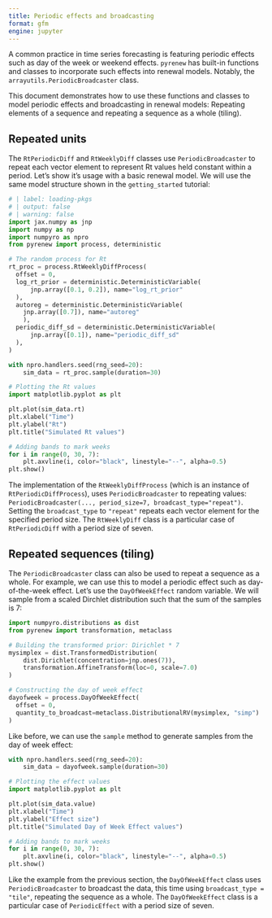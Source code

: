 ```yaml
---
title: Periodic effects and broadcasting
format: gfm
engine: jupyter
---
```


A common practice in time series forecasting is featuring periodic effects such as day of the week or weekend effects. `pyrenew` has built-in functions and classes to incorporate such effects into renewal models. Notably, the `arrayutils.PeriodicBroadcaster` class.

This document demonstrates how to use these functions and classes to model periodic effects and broadcasting in renewal models: Repeating elements of a sequence and repeating a sequence as a whole (tiling).

## Repeated units

The `RtPeriodicDiff` and `RtWeeklyDiff` classes use `PeriodicBroadcaster` to repeat each vector element to represent Rt values held constant within a period. Let's show it's usage with a basic renewal model. We will use the same model structure shown in the `getting_started` tutorial:

```python
# | label: loading-pkgs
# | output: false
# | warning: false
import jax.numpy as jnp
import numpy as np
import numpyro as npro
from pyrenew import process, deterministic
```

```python
# The random process for Rt
rt_proc = process.RtWeeklyDiffProcess(
  offset = 0,
  log_rt_prior = deterministic.DeterministicVariable(
      jnp.array([0.1, 0.2]), name="log_rt_prior"
  ),
  autoreg = deterministic.DeterministicVariable(
    jnp.array([0.7]), name="autoreg"
    ),
  periodic_diff_sd = deterministic.DeterministicVariable(
      jnp.array([0.1]), name="periodic_diff_sd"
  ),
)
```

```python
with npro.handlers.seed(rng_seed=20):
    sim_data = rt_proc.sample(duration=30)

# Plotting the Rt values
import matplotlib.pyplot as plt

plt.plot(sim_data.rt)
plt.xlabel("Time")
plt.ylabel("Rt")
plt.title("Simulated Rt values")

# Adding bands to mark weeks
for i in range(0, 30, 7):
    plt.axvline(i, color="black", linestyle="--", alpha=0.5)
plt.show()
```

The implementation of the `RtWeeklyDiffProcess` (which is an instance of `RtPeriodicDiffProcess`), uses `PeriodicBroadcaster` to repeating values: `PeriodicBroadcaster(..., period_size=7, broadcast_type="repeat")`. Setting the `broadcast_type` to `"repeat"` repeats each vector element for the specified period size. The `RtWeeklyDiff` class is a particular case of `RtPeriodicDiff` with a period size of seven.

## Repeated sequences (tiling)

The `PeriodicBroadcaster` class can also be used to repeat a sequence as a whole. For example, we can use this to model a periodic effect such as day-of-the-week effect. Let's use the `DayOfWeekEffect` random variable. We will sample from a scaled Dirchlet distribution such that the sum of the samples is 7:

```python
import numpyro.distributions as dist
from pyrenew import transformation, metaclass

# Building the transformed prior: Dirichlet * 7
mysimplex = dist.TransformedDistribution(
    dist.Dirichlet(concentration=jnp.ones(7)),
    transformation.AffineTransform(loc=0, scale=7.0)
)

# Constructing the day of week effect
dayofweek = process.DayOfWeekEffect(
  offset = 0,
  quantity_to_broadcast=metaclass.DistributionalRV(mysimplex, "simp")
)
```

Like before, we can use the `sample` method to generate samples from the day of week effect:

```python
with npro.handlers.seed(rng_seed=20):
    sim_data = dayofweek.sample(duration=30)

# Plotting the effect values
import matplotlib.pyplot as plt

plt.plot(sim_data.value)
plt.xlabel("Time")
plt.ylabel("Effect size")
plt.title("Simulated Day of Week Effect values")

# Adding bands to mark weeks
for i in range(0, 30, 7):
    plt.axvline(i, color="black", linestyle="--", alpha=0.5)
plt.show()
```

Like the example from the previous section, the `DayOfWeekEffect` class uses `PeriodicBroadcaster` to broadcast the data, this time using `broadcast_type = "tile"`, repeating the sequence as a whole. The `DayOfWeekEffect` class is a particular case of `PeriodicEffect` with a period size of seven.
